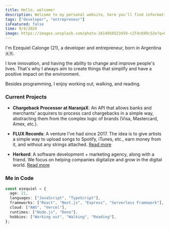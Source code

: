 ```yaml
---
title: Hello, welcome!
description: Welcome to my personal website, here you'll find information about me, my projects, and my day-to-day life.
tags: ["developer", "entrepreneur"]
isFeatured: false
time: 9/4/2024
image: https://images.unsplash.com/photo-1614850523459-c2f4c699c52e?q=80&w=3570&auto=format&fit=crop&ixlib=rb-4.0.3&ixid=M3wxMjA3fDB8MHxwaG90by1wYWdlfHx8fGVufDB8fHx8fA%3D%3D
---
```


I'm Ezequiel Calonge (21), a developer and entrepreneur, born in Argentina 🇦🇷.

I love innovation, and having the ability to change and improve people's lives. That's why I always aim to create things that simplify and have a positive impact on the environment.

Besides programming, I enjoy working out, walking, and reading.

### Current Projects

- **Chargeback Processor at NaranjaX**: An API that allows banks and merchants' acquirers to process card chargebacks in a simple way, abstracting them from the complex logic of brands (Visa, Mastercard, Amex, etc.).

- **FLUX Records**: A venture I've had since 2017. The idea is to give artists a simple way to upload songs to Spotify, iTunes, etc., earn money from it, and without any strings attached. [Read more](https://fluxrcrds.com)

- **Herkord**: A software development + marketing agency, along with a friend. We focus on helping companies digitalize and grow in the digital world. [Read more](https://herkord.com)

### Me in Code

```typescript
const ezequiel = {
  age: 21,
  languages: ["JavaScript", "TypeScript"],
  frameworks: ["React", "Next.js", "Express", "Serverless Framework"],
  cloud: ["AWS", "Vercel"],
  runtimes: ["Node.js", "Deno"],
  hobbies: ["Working out", "Walking", "Reading"],
};
```
